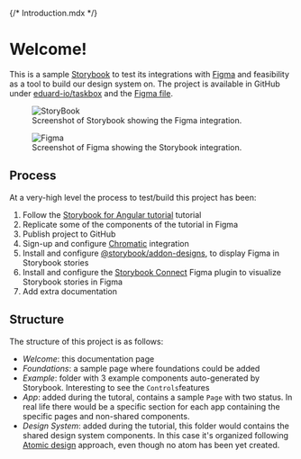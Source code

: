 
{/* Introduction.mdx */}


<Meta title="Welcome!" />

<style>
{`
	figure {
	    display: inline-block;
	    margin: 20px; /* adjust as needed */
	}
	figure img {
	    vertical-align: top;
	}
	figure figcaption {
	    text-align: center;
	    font-size: 0.8rem;
	}
`}
</style>


# Welcome!

This is a sample [Storybook](https://storybook.js.org/) to test its integrations with [Figma](https://figma.com/) and feasibility as a tool to build our design system on. The project is available in GitHub under [eduard-io/taskbox](https://github.com/eduard-io/taskbox) and the [Figma file](https://www.figma.com/file/lKPAZoiD1VlKvNulmM6EfF/Test-Story-Book?type=design&node-id=0%3A1&mode=design&t=TphOq02txJ2cguxd-1).

<figure>
	<img src={StorybookImg} alt="StoryBook" />
	<figcaption>Screenshot of Storybook showing the Figma integration.</figcaption>
</figure>

<figure>
	<img src={FigmaImg} alt="Figma" />
	<figcaption >Screenshot of Figma showing the Storybook integration.</figcaption>
</figure>

## Process

At a very-high level the process to test/build this project has been:

1. Follow the [Storybook for Angular tutorial](https://storybook.js.org/tutorials/intro-to-storybook/angular/en/get-started/) tutorial
2. Replicate some of the components of the tutorial in Figma
3. Publish project to GitHub
4. Sign-up and configure [Chromatic](https://www.chromatic.com/) integration 
5. Install and configure [@storybook/addon-designs](https://github.com/storybookjs/addon-designs), to display Figma in Storybook stories
6. Install and configure the [Storybook Connect](https://www.figma.com/community/plugin/1056265616080331589/Storybook-Connect) Figma plugin to visualize Storybook stories in Figma
7. Add extra documentation

## Structure

The structure of this project is as follows:
- *Welcome*: this documentation page
- *Foundations*: a sample page where foundations could be added
- *Example*: folder with 3 example components auto-generated by Storybook. Interesting to see the `Controls`features
- *App*: added during the tutoral, contains a sample `Page` with two status. In real life there would be a specific section for each app containing the specific pages and non-shared components.
- *Design System*: added during the tutorial, this folder would contains the shared design system components. In this case it's organized following [Atomic design](https://bradfrost.com/blog/post/atomic-web-design/) approach, even though no atom has been yet created.